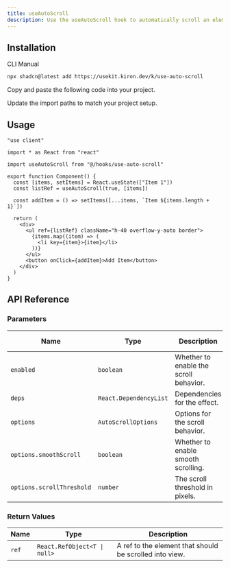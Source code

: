 ```yaml
---
title: useAutoScroll
description: Use the useAutoScroll hook to automatically scroll an element into view when it is focused, with optional parameters for behavior and block alignment.
---
```


<ComponentPreview name="use-auto-scroll-demo" />

## Installation

<CodeTabs>

<TabsList>
  <TabsTrigger value="cli">CLI</TabsTrigger>
  <TabsTrigger value="manual">Manual</TabsTrigger>
</TabsList>

<TabsContent value="cli">

```bash
npx shadcn@latest add https://usekit.kiron.dev/k/use-auto-scroll
```

</TabsContent>

<TabsContent value="manual">

<Steps>

<Step>Copy and paste the following code into your project.</Step>

<ComponentSource name="use-auto-scroll" />

<Step>Update the import paths to match your project setup.</Step>

</Steps>

</TabsContent>

</CodeTabs>

## Usage

```tsx {5, 9}
"use client"

import * as React from "react"

import useAutoScroll from "@/hooks/use-auto-scroll"

export function Component() {
  const [items, setItems] = React.useState(["Item 1"])
  const listRef = useAutoScroll(true, [items])

  const addItem = () => setItems([...items, `Item ${items.length + 1}`])

  return (
    <div>
      <ul ref={listRef} className="h-40 overflow-y-auto border">
        {items.map((item) => (
          <li key={item}>{item}</li>
        ))}
      </ul>
      <button onClick={addItem}>Add Item</button>
    </div>
  )
}
```

## API Reference

### Parameters

| Name                      | Type                   | Description                            | Default Value | Optional |
| ------------------------- | ---------------------- | -------------------------------------- | ------------- | -------- |
| `enabled`                 | `boolean`              | Whether to enable the scroll behavior. | `true`        | No       |
| `deps`                    | `React.DependencyList` | Dependencies for the effect.           | `[]`          | No       |
| `options`                 | `AutoScrollOptions`    | Options for the scroll behavior.       | `{}`          | Yes      |
| `options.smoothScroll`    | `boolean`              | Whether to enable smooth scrolling.    | `true`        | Yes      |
| `options.scrollThreshold` | `number`               | The scroll threshold in pixels.        | `0`           | Yes      |

### Return Values

| Name  | Type                         | Description                                             |
| ----- | ---------------------------- | ------------------------------------------------------- |
| `ref` | `React.RefObject<T \| null>` | A ref to the element that should be scrolled into view. |
